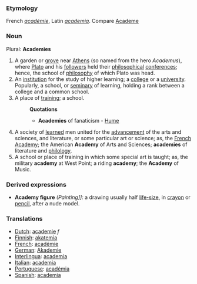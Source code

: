 ===Etymology===
French ''[[académie]]'', Latin ''[[academia]]''. Compare [[Academe]]
===Noun===
Plural: '''Academies'''
#A garden or [[grove]] near [[Athens]] (so named from the hero ''Academus''), where [[Plato]] and his [[followers]] held their [[philosophical]] [[conference]]s; hence, the school of [[philosophy]] of which Plato was head.
#An [[institution]] for the study of higher learning; a [[college]] or a [[university]]. Popularly, a school, or [[seminary]] of learning, holding a rank between a college and a common school.
#A place of [[training]]; a school.
#:'''Quotations'''
#:*'''Academies''' of fanaticism - [[Hume]]
#A society of [[learned]] men united for the [[advancement]] of the arts and sciences, and literature, or some particular art or science; as, the [[French Academy]]; the American '''Academy''' of Arts and Sciences; '''academies''' of literature and [[philology]].
#A school or place of training in which some special art is taught; as, the military '''academy''' at West Point; a riding '''academy'''; the '''Academy''' of Music.
===Derived expressions===
*'''Academy figure''' ''(Painting]]:'' a drawing usually half [[life-size]], in [[crayon]] or [[pencil]], after a nude model.
=== Translations ===
*[[Dutch]]: [[academie]] ''f''
*[[Finnish]]: [[akatemia]]
*[[French]]: [[académie]]
*[[German]]: [[Akademie]]
*[[Interlingua]]: [[academia]]
*[[Italian]]: [[academia]]
*[[Portuguese]]: [[académia]]
*[[Spanish]]: [[academia]]